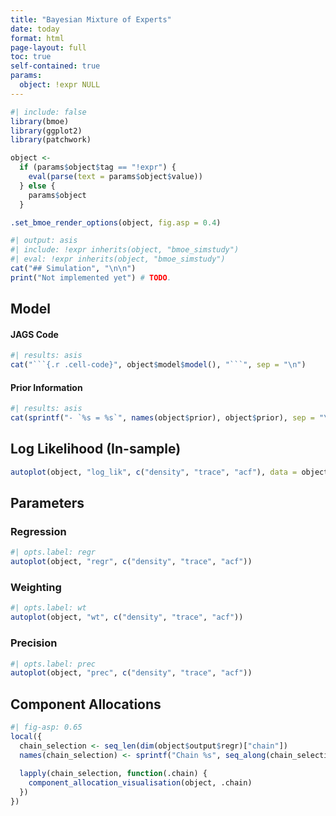 ```yaml
---
title: "Bayesian Mixture of Experts"
date: today
format: html
page-layout: full
toc: true
self-contained: true
params:
  object: !expr NULL
---
```


```r
#| include: false
library(bmoe)
library(ggplot2)
library(patchwork)

object <- 
  if (params$object$tag == "!expr") {
    eval(parse(text = params$object$value))
  } else {
    params$object
  }

.set_bmoe_render_options(object, fig.asp = 0.4)
```


```r
#| output: asis
#| include: !expr inherits(object, "bmoe_simstudy")
#| eval: !expr inherits(object, "bmoe_simstudy")
cat("## Simulation", "\n\n")
print("Not implemented yet") # TODO.
```


## Model

::: {.callout-note collapse="true"}
#### JAGS Code
```r
#| results: asis
cat("```{.r .cell-code}", object$model$model(), "```", sep = "\n")
```
:::


::: {.callout-note collapse="true"}
#### Prior Information
```r
#| results: asis
cat(sprintf("- `%s = %s`", names(object$prior), object$prior), sep = "\n\n")
```
:::

## Log Likelihood (In-sample)

```r
autoplot(object, "log_lik", c("density", "trace", "acf"), data = object$data)
```


## Parameters

::: {.panel-tabset}
### Regression
```r
#| opts.label: regr
autoplot(object, "regr", c("density", "trace", "acf"))
```

### Weighting
```r
#| opts.label: wt
autoplot(object, "wt", c("density", "trace", "acf"))
```

### Precision
```r
#| opts.label: prec
autoplot(object, "prec", c("density", "trace", "acf"))
```
:::

## Component Allocations

```r
#| fig-asp: 0.65
local({
  chain_selection <- seq_len(dim(object$output$regr)["chain"])
  names(chain_selection) <- sprintf("Chain %s", seq_along(chain_selection))
  
  lapply(chain_selection, function(.chain) {
    component_allocation_visualisation(object, .chain)
  })
})
```
